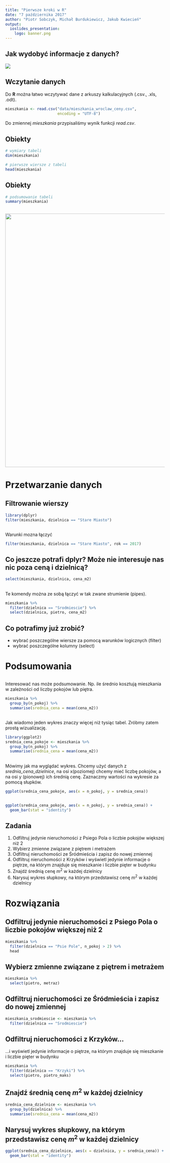 ```yaml
---
title: "Pierwsze kroki w R"
date: "7 października 2017"
author: "Piotr Sobczyk, Michał Burdukiewicz, Jakub Kwiecień"
output: 
  ioslides_presentation:
    logo: banner.png
---
```


## Jak wydobyć informacje z danych?

<img src="schemat_przetwarzanie_danych.png">

## Wczytanie danych

Do **R** można łatwo wczytywać dane z arkuszy kalkulacyjnych (.csv., .xls, .odt).

```r
mieszkania <- read.csv("data/mieszkania_wroclaw_ceny.csv", 
                       encoding = "UTF-8")
```

Do zmiennej *mieszkania* przypisaliśmy wynik funkcji *read.csv*.

## Obiekty

```r
# wymiary tabeli
dim(mieszkania)

# pierwsze wiersze z tabeli
head(mieszkania)
```

## Obiekty

```r
# podsumowanie tabeli
summary(mieszkania)
```

## 

<img src="gdocs.png" width="800">

# Przetwarzanie danych

## Filtrowanie wierszy

```r
library(dplyr)
filter(mieszkania, dzielnica == "Stare Miasto")
```

##

Warunki mozna łączyć

```r
filter(mieszkania, dzielnica == "Stare Miasto", rok == 2017)
```

## Co jeszcze potrafi dplyr? Może nie interesuje nas nic poza ceną i dzielnicą?

```r
select(mieszkania, dzielnica, cena_m2)
```

##

Te komendy można ze sobą łączyć w tak zwane strumienie (pipes).

```r
mieszkania %>%
  filter(dzielnica == "Srodmiescie") %>%
  select(dzielnica, pietro, cena_m2)
```

## Co potrafimy już zrobić?

* wybrać poszczególne wiersze za pomocą warunków logicznych (filter)
* wybrać poszczególne kolumny (select)

# Podsumowania

## 

Interesować nas może podsumowanie. Np. ile średnio kosztują mieszkania w zależności
od liczby pokojów lub piętra.

```r
mieszkania %>%
  group_by(n_pokoj) %>%
  summarise(srednia_cena = mean(cena_m2))
```

##

Jak wiadomo jeden wykres znaczy więcej niż tysiąc tabel. Zróbmy zatem prostą wizualizację.

```r
library(ggplot2)
srednia_cena_pokoje <- mieszkania %>%
  group_by(n_pokoj) %>%
  summarise(srednia_cena = mean(cena_m2))
```

## 

Mówimy jak ma wyglądać wykres. Chcemy użyć danych z *srednia_cena_dzielnice*,
na osi x(poziomej) chcemy mieć liczbę pokojów, a na osi y (pionowej)
ich średnią cenę. Zaznaczmy wartości na wykresie za pomocą słupków.

```r
ggplot(srednia_cena_pokoje, aes(x = n_pokoj, y = srednia_cena))
```

##

```r
ggplot(srednia_cena_pokoje, aes(x = n_pokoj, y = srednia_cena)) +
  geom_bar(stat = "identity")
```

## Zadania

1. Odfiltruj jedynie nieruchomości z Psiego Pola o liczbie pokojów większej niż 2
2. Wybierz zmienne związane z piętrem i metrażem
1. Odfiltruj nieruchomości ze Śródmieścia i zapisz do nowej zmiennej
2. Odfiltruj nieruchomości z Krzyków i wyświetl jedynie informacje o piętrze, na którym
znajduje się mieszkanie i liczbie pięter w budynku
3. Znajdź średnią cenę $m^2$ w każdej dzielnicy
4. Narysuj wykres słupkowy, na którym przedstawisz cenę $m^2$ w każdej dzielnicy

# Rozwiązania

## Odfiltruj jedynie nieruchomości z Psiego Pola o liczbie pokojów większej niż 2

```r
mieszkania %>%
  filter(dzielnica == "Psie Pole", n_pokoj > 2) %>%
  head
```

## Wybierz zmienne związane z piętrem i metrażem

```r
mieszkania %>%
  select(pietro, metraz)
```

## Odfiltruj nieruchomości ze Śródmieścia i zapisz do nowej zmiennej

```r
mieszkania_srodmiescie <- mieszkania %>%
  filter(dzielnica == "Srodmiescie")
```

## Odfiltruj nieruchomości z Krzyków...

...i wyświetl jedynie informacje o piętrze, na którym
znajduje się mieszkanie i liczbie pięter w budynku

```r
mieszkania %>%
  filter(dzielnica == "Krzyki") %>%
  select(pietro, pietro_maks)
```


## Znajdź średnią cenę $m^2$ w każdej dzielnicy

```r
srednia_cena_dzielnice <- mieszkania %>%
  group_by(dzielnica) %>%
  summarise(srednia_cena = mean(cena_m2))
```

## Narysuj wykres słupkowy, na którym przedstawisz cenę $m^2$ w każdej dzielnicy

```r
ggplot(srednia_cena_dzielnice, aes(x = dzielnica, y = srednia_cena)) +
  geom_bar(stat = "identity")
```

